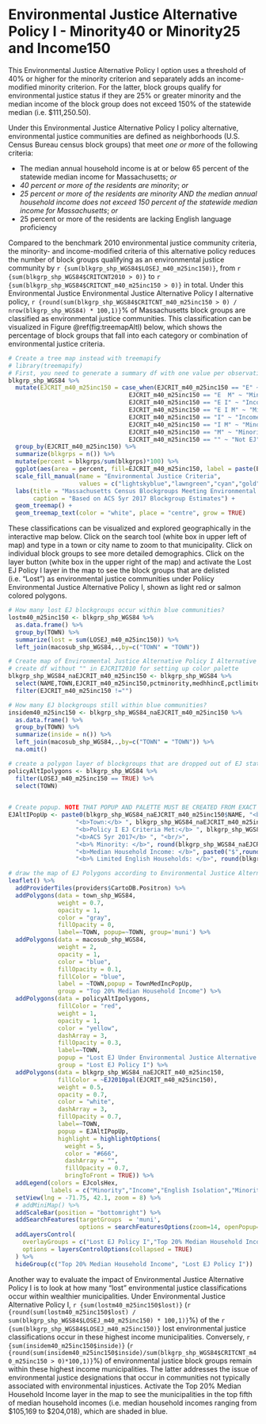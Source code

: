 # Environmental Justice Alternative Policy I - Minority40 or Minority25 and Income150

This Environmental Justice Alternative Policy I option uses a threshold of 40% or higher for the minority criterion and separately adds an income-modified minority criterion. For the latter, block groups qualify for environmental justice status if they are 25% or greater minority and the median income of the block group does not exceed 150% of the statewide median (i.e. \$111,250.50).

Under this Environmental Justice Alternative Policy I policy alternative, environmental justice communities are defined as neighborhoods (U.S. Census Bureau census block groups) that meet *one or more* of the following criteria: 

* The median annual household income is at or below 65 percent of the statewide median income for Massachusetts; *or*
* *40 percent or more of the residents are minority*; *or*
* *25 percent or more of the residents are minority AND the median annual household income does not exceed 150 percent of the statewide median income for Massachusetts*; *or*
* 25 percent or more of the residents are lacking English language proficiency

Compared to the benchmark 2010 environmental justice community criteria, the minority- and income-modified criteria of this alternative policy reduces the number of block groups qualifying as an environmental justice community by `r {sum(blkgrp_shp_WGS84$LOSEJ_m40_m25inc150)}`, from `r {sum(blkgrp_shp_WGS84$CRITCNT2010 > 0)}` to `r {sum(blkgrp_shp_WGS84$CRITCNT_m40_m25inc150 > 0)}` in total. Under this Environmental Justice Environmental Justice Alternative Policy I alternative policy, `r {round(sum(blkgrp_shp_WGS84$CRITCNT_m40_m25inc150 > 0) / nrow(blkgrp_shp_WGS84) * 100,1)}`% of Massachusetts block groups are classified as environmental justice communities. This classification can be visualized in Figure \@ref(fig:treemapAltI) below, which shows the percentage of block groups that fall into each category or combination of environmental justice criteria.

```r
# Create a tree map instead with treemapify
# library(treemapify)
# First, you need to generate a summary df with one value per observation or EJ criterion
blkgrp_shp_WGS84 %>% 
  mutate(EJCRIT_m40_m25inc150 = case_when(EJCRIT_m40_m25inc150 == "E" ~ "English Isolation",
                                  EJCRIT_m40_m25inc150 == "E  M" ~ "Minority and English Isolation", 
                                  EJCRIT_m40_m25inc150 == "E I" ~ "Income and English Isolation",
                                  EJCRIT_m40_m25inc150 == "E I M" ~ "Minority, Income, and English Isolation",
                                  EJCRIT_m40_m25inc150 == "I" ~ "Income",
                                  EJCRIT_m40_m25inc150 == "I M" ~ "Minority and Income",
                                  EJCRIT_m40_m25inc150 == "M" ~ "Minority",
                                  EJCRIT_m40_m25inc150 == "" ~ "Not EJ")) %>% 
  group_by(EJCRIT_m40_m25inc150) %>% 
  summarize(blkgrps = n()) %>% 
  mutate(percent = blkgrps/sum(blkgrps)*100) %>% 
  ggplot(aes(area = percent, fill=EJCRIT_m40_m25inc150, label = paste(EJCRIT_m40_m25inc150,paste(round(percent,1),"%"),sep="\n"))) + 
  scale_fill_manual(name = "Environmental Justice Criteria", 
                    values = c("lightskyblue","lawngreen","cyan","gold","deeppink","darkgreen","navyblue","gray88")) +
  labs(title = "Massachusetts Census Blockgroups Meeting Environmental Justice Alternative Policy I Criteria",
       caption = "Based on ACS 5yr 2017 Blockgroup Estimates") +
  geom_treemap() + 
  geom_treemap_text(color = "white", place = "centre", grow = TRUE)
```

These classifications can be visualized and explored geographically in the interactive map below. Click on the search tool (white box in upper left of map) and type in a town or city name to zoom to that municipality. Click on individual block groups to see more detailed demographics. Click on the layer button (white box in the upper right of the map) and activate the Lost EJ Policy I layer in the map to see the block groups that are delisted (i.e. "Lost") as environmental justice communities under Poliicy Environmental Justice Alternative Policy I, shown as light red or salmon colored polygons.

```r
# How many lost EJ blockgroups occur within blue communities?
lostm40_m25inc150 <- blkgrp_shp_WGS84 %>% 
  as.data.frame() %>% 
  group_by(TOWN) %>% 
  summarize(lost = sum(LOSEJ_m40_m25inc150)) %>% 
  left_join(macosub_shp_WGS84,.,by=c("TOWN" = "TOWN"))

# Create map of Environmental Justice Alternative Policy I Alternative EJ Policy polygons across state
# create df without "" in EJCRIT2010 for setting up color palette
blkgrp_shp_WGS84_naEJCRIT_m40_m25inc150 <- blkgrp_shp_WGS84 %>%
  select(NAME,TOWN,EJCRIT_m40_m25inc150,pctminority,medhhincE,pctlimitenghh) %>% 
  filter(EJCRIT_m40_m25inc150 !="")

# How many EJ blockgroups still within blue communities?
insidem40_m25inc150 <- blkgrp_shp_WGS84_naEJCRIT_m40_m25inc150 %>% 
  as.data.frame() %>% 
  group_by(TOWN) %>% 
  summarize(inside = n()) %>% 
  left_join(macosub_shp_WGS84,.,by=c("TOWN" = "TOWN")) %>% 
  na.omit()

# create a polygon layer of blockgroups that are dropped out of EJ status by criteria change
policyAltIpolygons <- blkgrp_shp_WGS84 %>% 
  filter(LOSEJ_m40_m25inc150 == TRUE) %>% 
  select(TOWN)
  

# Create popup. NOTE THAT POPUP AND PALETTE MUST BE CREATED FROM EXACT SAME DF AS USED IN leaflet() MAP. OTHERWISE, POPUPS WILL SHOW UP IN THE WRONG LOCATION!
EJAltIPopUp <- paste0(blkgrp_shp_WGS84_naEJCRIT_m40_m25inc150$NAME, "<br/>",
                   "<b>Town:</b> ", blkgrp_shp_WGS84_naEJCRIT_m40_m25inc150$TOWN, "<br/>",
                   "<b>Policy I EJ Criteria Met:</b> ", blkgrp_shp_WGS84_naEJCRIT_m40_m25inc150$EJCRIT_m30inc150, "<br/>",
                   "<b>ACS 5yr 2017</b> ", "<br/>",
                   "<b>% Minority: </b>", round(blkgrp_shp_WGS84_naEJCRIT_m40_m25inc150$pctminority,1),"<br/>",
                   "<b>Median Household Income: </b>", paste0("$",round(blkgrp_shp_WGS84_naEJCRIT_m40_m25inc150$medhhincE)),"<br/>",
                   "<b>% Limited English Households: </b>", round(blkgrp_shp_WGS84_naEJCRIT_m40_m25inc150$pctlimitenghh,1))

# draw the map of EJ Polygons according to Environmental Justice Alternative Policy I EJ Policy. Faded red/salmong colored polygons represent blockgroups that lose EJ status when the income criteria modifies minority and English isolation. 
leaflet() %>% 
  addProviderTiles(providers$CartoDB.Positron) %>% 
  addPolygons(data = town_shp_WGS84,
              weight = 0.7,
              opacity = 1,
              color = "gray",
              fillOpacity = 0,
              label=~TOWN, popup=~TOWN, group='muni') %>% 
  addPolygons(data = macosub_shp_WGS84,
              weight = 2,
              opacity = 1,
              color = "blue",
              fillOpacity = 0.1,
              fillColor = "blue",
              label = ~TOWN,popup = TownMedIncPopUp,
              group = "Top 20% Median Household Income") %>% 
  addPolygons(data = policyAltIpolygons,
              fillColor = "red",
              weight = 1,
              opacity = 1,
              color = "yellow",
              dashArray = 3,
              fillOpacity = 0.3,
              label=~TOWN,
              popup = "Lost EJ Under Environmental Justice Alternative Policy I",
              group = "Lost EJ Policy I") %>% 
  addPolygons(data = blkgrp_shp_WGS84_naEJCRIT_m40_m25inc150,
              fillColor = ~EJ2010pal(EJCRIT_m40_m25inc150), 
              weight = 0.5,
              opacity = 0.7,
              color = "white",
              dashArray = 3,
              fillOpacity = 0.7,
              label=~TOWN, 
              popup = EJAltIPopUp,
              highlight = highlightOptions(
                weight = 5,
                color = "#666",
                dashArray = "",
                fillOpacity = 0.7,
                bringToFront = TRUE)) %>% 
  addLegend(colors = EJcolsHex, 
            labels = c("Minority","Income","English Isolation","Minority and Income","Minority and English Isolation","Income and English Isolation","Minority, Income, and English Isolation"), title = "Environmental Justice Populations", position = "bottomleft") %>% 
  setView(lng = -71.75, 42.1, zoom = 8) %>% 
  # addMiniMap() %>% 
  addScaleBar(position = "bottomright") %>% 
  addSearchFeatures(targetGroups  = 'muni', 
                    options = searchFeaturesOptions(zoom=14, openPopup=TRUE, hideMarkerOnCollapse=T)) %>% 
  addLayersControl(
    overlayGroups = c("Lost EJ Policy I","Top 20% Median Household Income"),
    options = layersControlOptions(collapsed = TRUE)
  ) %>% 
  hideGroup(c("Top 20% Median Household Income", "Lost EJ Policy I"))
```

Another way to evaluate the impact of Environmental Justice Alternative Policy I is to look at how many "lost" environmental justice classifications occur within wealthier municipalities. Under Environmental Justice Alternative Policy I, `r {sum(lostm40_m25inc150$lost)}` (`r {round(sum(lostm40_m25inc150$lost) / sum(blkgrp_shp_WGS84$LOSEJ_m40_m25inc150) * 100,1)}`%) of the `r {sum(blkgrp_shp_WGS84$LOSEJ_m40_m25inc150)}` lost environmental justice classifications occur in these highest income municipalities. Conversely, `r {sum(insidem40_m25inc150$inside)}` (`r {round(sum(insidem40_m25inc150$inside)/sum(blkgrp_shp_WGS84$CRITCNT_m40_m25inc150 > 0)*100,1)}`%) of environmental justice block groups remain within these highest income municipalities. The latter addresses the issue of environmental justice designations that occur in communities not typically associated with environmental injustices. Activate the Top 20% Median Household Income layer in the map to see the municipalities in the top fifth of median household incomes (i.e. median household incomes ranging from \$105,169 to \$204,018), which are shaded in blue. 